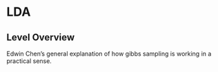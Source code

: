 # LDA

## Level Overview
Edwin Chen's general explanation of how gibbs sampling is working in a practical sense. 